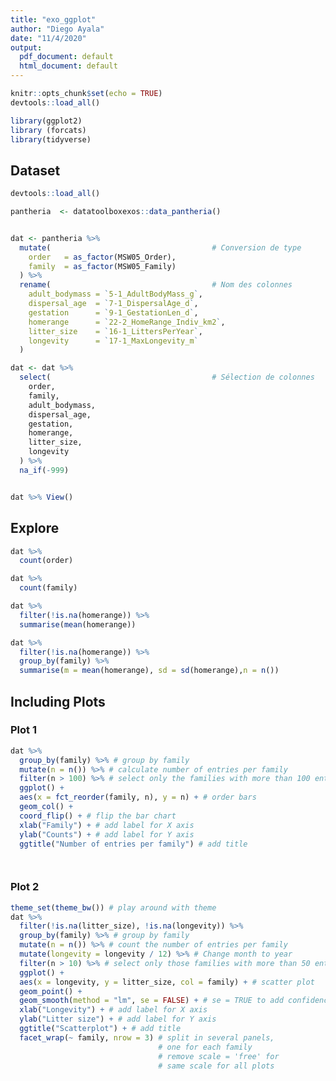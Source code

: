 ```yaml
---
title: "exo_ggplot"
author: "Diego Ayala"
date: "11/4/2020"
output:
  pdf_document: default
  html_document: default
---
```


```r
knitr::opts_chunk$set(echo = TRUE)
devtools::load_all()
```

```r
library(ggplot2)
library (forcats)
library(tidyverse)

```


## Dataset

```r
devtools::load_all()

pantheria  <- datatoolboxexos::data_pantheria()


dat <- pantheria %>%
  mutate(                                    # Conversion de type
    order   = as_factor(MSW05_Order),
    family  = as_factor(MSW05_Family)
  ) %>%
  rename(                                    # Nom des colonnes
    adult_bodymass = `5-1_AdultBodyMass_g`,
    dispersal_age  = `7-1_DispersalAge_d`,
    gestation      = `9-1_GestationLen_d`,
    homerange      = `22-2_HomeRange_Indiv_km2`,
    litter_size    = `16-1_LittersPerYear`,
    longevity      = `17-1_MaxLongevity_m`
  )

dat <- dat %>%
  select(                                    # Sélection de colonnes
    order,
    family,
    adult_bodymass,
    dispersal_age,
    gestation,
    homerange,
    litter_size,
    longevity
  ) %>%
  na_if(-999)    


dat %>% View()

```

## Explore

```r

dat %>%
  count(order)

dat %>%
  count(family)

dat %>%
  filter(!is.na(homerange)) %>%
  summarise(mean(homerange))

dat %>%
  filter(!is.na(homerange)) %>%
  group_by(family) %>%
  summarise(m = mean(homerange), sd = sd(homerange),n = n())


```


## Including Plots

### Plot 1

```r
dat %>%
  group_by(family) %>% # group by family
  mutate(n = n()) %>% # calculate number of entries per family
  filter(n > 100) %>% # select only the families with more than 100 entries
  ggplot() +
  aes(x = fct_reorder(family, n), y = n) + # order bars
  geom_col() +
  coord_flip() + # flip the bar chart
  xlab("Family") + # add label for X axis
  ylab("Counts") + # add label for Y axis
  ggtitle("Number of entries per family") # add title




```

### Plot 2

```r

theme_set(theme_bw()) # play around with theme
dat %>%
  filter(!is.na(litter_size), !is.na(longevity)) %>%
  group_by(family) %>% # group by family
  mutate(n = n()) %>% # count the number of entries per family
  mutate(longevity = longevity / 12) %>% # Change month to year
  filter(n > 10) %>% # select only those families with more than 50 entries
  ggplot() +
  aes(x = longevity, y = litter_size, col = family) + # scatter plot
  geom_point() +
  geom_smooth(method = "lm", se = FALSE) + # se = TRUE to add confidence intervals
  xlab("Longevity") + # add label for X axis
  ylab("Litter size") + # add label for Y axis
  ggtitle("Scatterplot") + # add title
  facet_wrap(~ family, nrow = 3) # split in several panels,
                                 # one for each family
                                 # remove scale = 'free' for
                                 # same scale for all plots

```








